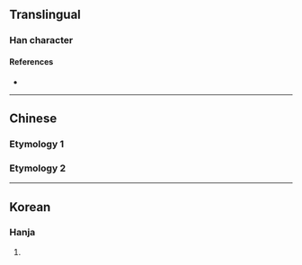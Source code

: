 {{also|众|乑}}
{{character info/new}}
==Translingual==

===Han character===
{{Han char|rn=9|rad=人|as=04|sn=6|four=|canj=OOO|ids=⿲[[亻]]亻[[人]]}}

====References====
* {{Han ref|kx=0095.220|hdz=10124.030|uh=343A|ud=13370}}

----

==Chinese==

===Etymology 1===
{{zh-see|乑|v}}

===Etymology 2===
{{zh-see|眾|v}}

----

==Korean==

===Hanja===
{{ko-hanja|hangeul=중|rv=jung|mr=chung|y=cwung|eumhun=무리|ehrv=muri|ehmr=muri|ehy=muli}}

# {{defn|lang=ko|sort=人04}}